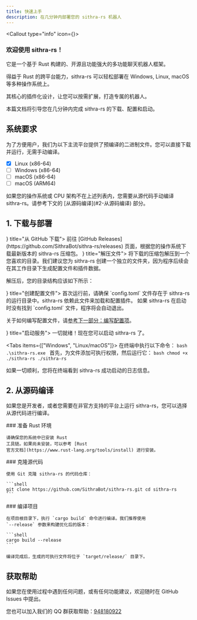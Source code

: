```yaml
---
title: 快速上手
description: 在几分钟内部署您的 sithra-rs 机器人
---
```



<Callout type="info" icon={<Bot />}>

### 欢迎使用 sithra-rs！

它是一个基于 Rust 构建的、开源且功能强大的多功能聊天机器人框架。

得益于 Rust 的跨平台能力，sithra-rs 可以轻松部署在 Windows, Linux, macOS 等多种操作系统上。

其核心的插件化设计，让您可以按需扩展，打造专属的机器人。

本篇文档将引导您在几分钟内完成 sithra-rs 的下载、配置和启动。

</Callout>

## 系统要求

为了方便用户，我们为以下主流平台提供了预编译的二进制文件。您可以直接下载并运行，无需手动编译。

- [x] Linux (x86-64)
- [ ] Windows (x86-64)
- [ ] macOS (x86-64)
- [ ] macOS (ARM64)

<Callout title="其他平台">
  如果您的操作系统或 CPU 架构不在上述列表内，您需要从源代码手动编译
  sithra-rs。请参考下文的 [从源码编译](#2-从源码编译) 部分。
</Callout>

## 1. 下载与部署

<Steps>
<Step icon={<Download />} title="从 GitHub 下载">
  前往 [GitHub Releases](https://github.com/SithraBot/sithra-rs/releases) 页面，根据您的操作系统下载最新版本的 sithra-rs 压缩包。
</Step>
<Step icon={<FileArchive />} title="解压文件">
  将下载的压缩包解压到一个您喜欢的目录。我们建议您为 sithra-rs 创建一个独立的文件夹，因为程序后续会在其工作目录下生成配置文件和插件数据。

解压后，您的目录结构应该如下所示：

  <Files>
    <Folder name="sithra-rs" defaultOpen>
      <File name="sithra-rs.exe" />
      <File name="config.toml" />
      <Folder name="plugins">
        <File name="example" />
      </Folder>
    </Folder>
  </Files>
</Step>
<Step icon={<FileCog />} title="创建配置文件">
  首次运行前，请确保 `config.toml` 文件存在于 sithra-rs 的运行目录中。sithra-rs 依赖此文件来加载和配置插件。

<Callout type="warn" title="注意">
  如果 sithra-rs 在启动时没有找到 `config.toml` 文件，程序将会自动退出。
</Callout>

关于如何编写配置文件，请[参考下一部分：编写配置项](/docs/usage/config)。

</Step>
<Step icon={<Play />} title="启动服务">
  一切就绪！现在您可以启动 sithra-rs 了。

<Tabs items={["Windows", "Linux/macOS"]}>
  <Tab>在终端中执行以下命令： ```bash .\sithra-rs.exe ```</Tab>
  <Tab>
    首先，为文件添加可执行权限，然后运行它： ```bash chmod +x ./sithra-rs
    ./sithra-rs ```
  </Tab>
</Tabs>

如果一切顺利，您将在终端看到 sithra-rs 成功启动的日志信息。

</Step>
</Steps>

## 2. 从源码编译

如果您是开发者，或者您需要在非官方支持的平台上运行 sithra-rs，您可以选择从源代码进行编译。

<Steps>
  <Step>
    ### 准备 Rust 环境

    请确保您的系统中已安装 Rust
    工具链。如果尚未安装，可以参考 [Rust
    官方文档](https://www.rust-lang.org/tools/install) 进行安装。

  </Step>
  <Step>
    ### 克隆源代码

    使用 Git 克隆 sithra-rs 的代码仓库：

    ```shell
    git clone https://github.com/SithraBot/sithra-rs.git cd sithra-rs
    ```

  </Step>
  <Step>
    ### 编译项目

    在项目根目录下，执行 `cargo build` 命令进行编译。我们推荐使用
    `--release` 参数来构建优化后的版本：

    ```shell
    cargo build --release
    ```

    编译完成后，生成的可执行文件将位于 `target/release/` 目录下。

  </Step>
</Steps>

## 获取帮助

<div className="not-prose mt-0 flex flex-col gap-4">
  <GithubInfo owner="SithraBot" repo="sithra-rs" />
  <p className="text-sm text-fd-muted-foreground">
    如果您在使用过程中遇到任何问题，或有任何功能建议，欢迎随时在 GitHub Issues
    中提出。
  </p>
</div>

您也可以加入我们的 QQ 群获取帮助：[948180922](https://qm.qq.com/q/9rhbJpXBF6)
